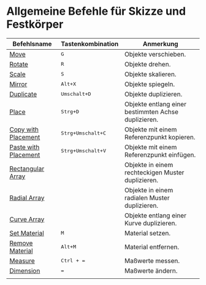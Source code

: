 # Allgemeine Befehle für Skizze und Festkörper

| Befehlsname                                          | Tastenkombination              | Anmerkung                                          |
| ---------------------------------------------------- | ------------------------------ | -------------------------------------------------- |
| [Move](/common/move)                                 | <kbd>G</kbd>                   | Objekte verschieben.                                |
| [Rotate](/common/rotate)                             | <kbd>R</kbd>                   | Objekte drehen.                                     |
| [Scale](/common/scale)                               | <kbd>S</kbd>                   | Objekte skalieren.                                  |
| [Mirror](/common/mirror)                             | <kbd>Alt+X</kbd>             | Objekte spiegeln.                                   |
| [Duplicate](/common/duplicate)                       | <kbd>Umschalt+D</kbd>        | Objekte duplizieren.                                |
| [Place](/common/place)                               | <kbd>Strg+D</kbd>            | Objekte entlang einer bestimmten Achse duplizieren. |
| [Copy with Placement](/common/copy-with-placement)   | <kbd>Strg+Umschalt+C</kbd> | Objekte mit einem Referenzpunkt kopieren.           |
| [Paste with Placement](/common/paste-with-placement) | <kbd>Strg+Umschalt+V</kbd> | Objekte mit einem Referenzpunkt einfügen.           |
| [Rectangular Array](/common/rectangular-array)       |                                | Objekte in einem rechteckigen Muster duplizieren.   |
| [Radial Array](/common/radial-array)                 |                                | Objekte in einem radialen Muster duplizieren.       |
| [Curve Array](/common/curve-array)                   |                                | Objekte entlang einer Kurve duplizieren.            |
| [Set Material](/common/set-material)                 | <kbd>M</kbd>                   | Material setzen.                                    |
| [Remove Material](/common/remove-material)           | <kbd>Alt+M</kbd>             | Material entfernen.                                 |
| [Measure](/common/measure)                           | <kbd>Ctrl + =</kbd>            | Maßwerte messen.                                   |
| [Dimension](/common/dimension)                       | <kbd>=</kbd>           | Maßwerte ändern.                                   |
|                                                      |                                |                                                    |


